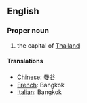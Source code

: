==English==

===Proper noun===

#the capital of [[Thailand]]

====Translations====
*[[Chinese]]: [[曼谷]]
*[[French]]: Bangkok
*[[Italian]]: Bangkok